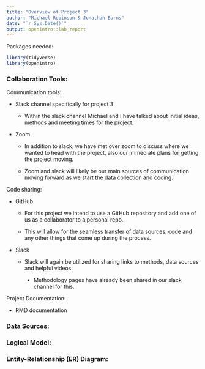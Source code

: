 ---
title: "Overview of Project 3"
author: "Michael Robinson & Jonathan Burns"
date: "`r Sys.Date()`"
output: openintro::lab_report
---

Packages needed:

```{r load-packages, message=FALSE}
library(tidyverse)
library(openintro)
```

### Collaboration Tools:

Communication tools:

-   Slack channel specifically for project 3

    -   Within the slack channel Michael and I have talked about initial ideas, methods and meeting times for the project.

-   Zoom

    -   In addition to slack, we have met over zoom to discuss where we wanted to head with the project, also our immediate plans for getting the project moving.

    -   Zoom and slack will likely be our main sources of communication moving forward as we start the data collection and coding.

Code sharing:

-   GitHub

    -   For this project we intend to use a GitHub repository and add one of us as a collaborator to a personal repo.

    -   This will allow for the seamless transfer of data sources, code and any other things that come up during the process.

-   Slack

    -   Slack will again be utilized for sharing links to methods, data sources and helpful videos.

        -   Methodology pages have already been shared in our slack channel for this.

Project Documentation:

-   RMD documentation

### Data Sources:

### Logical Model:

### Entity-Relationship (ER) Diagram:
